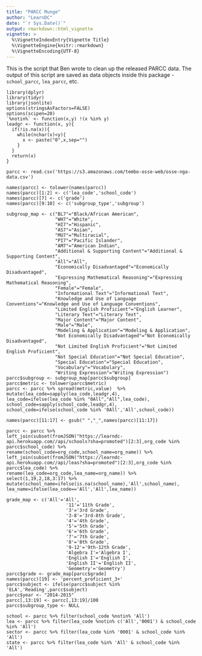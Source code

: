 ```yaml
---
title: "PARCC Munge"
author: "LearnDC"
date: "`r Sys.Date()`"
output: rmarkdown::html_vignette
vignette: >
  %\VignetteIndexEntry{Vignette Title}
  %\VignetteEngine{knitr::rmarkdown}
  %\VignetteEncoding{UTF-8}
---
```


This is the script that Ben wrote to clean up the released PARCC data. 
The output of this script are saved as data objects inside this package - `school_parcc`, `lea_parcc`, etc.

```
library(dplyr)
library(tidyr)
library(jsonlite)
options(stringsAsFactors=FALSE)
options(scipen=20)
`%notin%` <- function(x,y) !(x %in% y) 
leadgr <- function(x, y){
  if(!is.na(x)){
    while(nchar(x)<y){
      x <- paste("0",x,sep="")
    }
  }
  return(x)
}

parcc <- read.csv('https://s3.amazonaws.com/tembo-osse-web/osse-nga-data.csv')

names(parcc) <- tolower(names(parcc))
names(parcc)[1:2] <- c('lea_code','school_code')
names(parcc)[7] <- c('grade')
names(parcc)[9:10] <- c('subgroup_type','subgroup')

subgroup_map <- c("BL7"="Black/African American",
                  "WH7"="White",
                  "HI7"="Hispanic",
                  "AS7"="Asian",
                  "MU7"="Multiracial",
                  "PI7"="Pacific Islander",
                  "AM7"="American Indian",
                  "Additional & Supporting Content"="Additional & Supporting Content",
                  "All"="All",
                  "Economically Disadvantaged"="Economically Disadvantaged",
                  "Expressing Mathematical Reasoning"="Expressing Mathematical Reasoning",
                  "Female"="Female",
                  "Informational Text"="Informational Text",
                  "Knowledge and Use of Language Conventions"="Knowledge and Use of Language Conventions",
                  "Limited English Proficient"="English Learner",
                  "Literary Text"="Literary Text",
                  "Major Content"="Major Content",
                  "Male"="Male",
                  "Modeling & Application"="Modeling & Application",
                  "Not Economically Disadvantaged"="Not Economically Disadvantaged",
                  "Not Limited English Proficient"="Not Limited English Proficient",
                  "Not Special Education"="Not Special Education",
                  "Special Education"="Special Education",
                  "Vocabulary"="Vocabulary",
                  "Writing Expression"="Writing Expression")
parcc$subgroup <- subgroup_map[parcc$subgroup]
parcc$metric <- tolower(parcc$metric)
parcc <- parcc %>% spread(metric,value)  %>%
mutate(lea_code=sapply(lea_code,leadgr,4),
lea_code=ifelse(lea_code %in% "0All","All",lea_code),
school_code=sapply(school_code,leadgr,4),
school_code=ifelse(school_code %in% '0All','All',school_code))

names(parcc)[11:17] <- gsub(" ","_",names(parcc)[11:17])

parcc <- parcc %>% 
left_join(subset(fromJSON("https://learndc-api.herokuapp.com//api/schools?sha=promoted")[2:3],org_code %in% parcc$school_code) %>%
rename(school_code=org_code,school_name=org_name)) %>%
left_join(subset(fromJSON("https://learndc-api.herokuapp.com//api/leas?sha=promoted")[2:3],org_code %in% parcc$lea_code) %>%
rename(lea_code=org_code,lea_name=org_name)) %>% select(1,19,2,18,3:17) %>% mutate(school_name=ifelse(is.na(school_name),'All',school_name),
lea_name=ifelse(lea_code=='All','All',lea_name))

grade_map <- c('All'='All',
                      '11'='11th Grade',
                      '3'='3rd Grade',
                      '3-8'='3rd-8th Grade',
                      '4'='4th Grade',
                      '5'='5th Grade',
                      '6'='6th Grade',
                      '7'='7th Grade',
                      '8'='8th Grade',
                      '9-12'='9th-12th Grade',
                      'Algebra I'='Algebra I',
                      'English I'='English I',
                      'English II'='English II',
                      'Geometry'='Geometry')
parcc$grade <- grade_map[parcc$grade]
names(parcc)[19] <- 'percent_proficient_3+'
parcc$subject <- ifelse(parcc$subject %in% 'ELA','Reading',parcc$subject)
parcc$year <- "2014-2015"
parcc[,13:19] <- parcc[,13:19]/100
parcc$subgroup_type <- NULL

school <- parcc %>% filter(school_code %notin% 'All')
lea <- parcc %>% filter(lea_code %notin% c('All','0001') & school_code %in% 'All')
sector <- parcc %>% filter(lea_code %in% '0001' & school_code %in% 'All')
state <- parcc %>% filter(lea_code %in% 'All' & school_code %in% 'All')
```